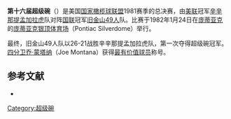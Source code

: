 {{noteTA
|1=zh-cn:超级碗; zh-tw:超級盃; zh-hk:超級碗;
}}
'''第十六届超级碗'''（{{lang|en|Super Bowl XVI}}）是美国[[国家橄榄球联盟|国家橄榄球联盟]]1981赛季的总决赛，由[[美国橄榄球联合会|美联]]冠军[[辛辛那提孟加拉虎|辛辛那提孟加拉虎]]队对阵[[国家橄榄球联合会|国联]]冠军[[旧金山49人|旧金山49人]]队。比赛于1982年1月24日在[[庞蒂亚克|庞蒂亚克]]的[[庞蒂亚克银顶体育场|庞蒂亚克银顶体育场]]（Pontiac Silverdome）举行。

最终，旧金山49人队以26-21战胜辛辛那提孟加拉虎队，第一次夺得超级碗冠军。[[四分卫|四分卫]][[乔·蒙塔纳|乔·蒙塔纳]]（Joe Montana）获得[[超级碗最有价值球员|最有价值球员]]称号。

== 参考文献 ==
{{ReflistH}}
* {{cite web|url=http://www.nfl.com/superbowl/history/recap/sb{{lc:XVI}}|title=Super Bowl XVI|publisher=Official NFL web site}}{{Dead link|date=2018年6月 |bot=InternetArchiveBot |fix-attempted=no }}{{en}}
{{ReflistF}}

{{Super Bowl}}

[[Category:超级碗|Category:超级碗]]

{{American Football-stub}}